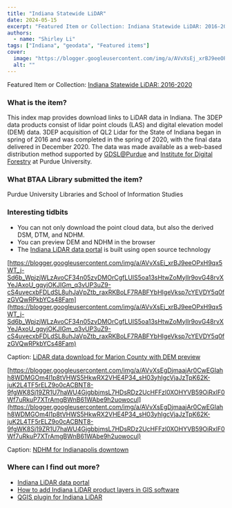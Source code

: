 ```yaml
---
title: "Indiana Statewide LiDAR"
date: 2024-05-15
excerpt: "Featured Item or Collection: Indiana Statewide LiDAR: 2016-2020 What is the item?"
authors:
  - name: "Shirley Li"
tags: ["Indiana", "geodata", "Featured items"]
cover:
  image: "https://blogger.googleusercontent.com/img/a/AVvXsEj_xrBJ9eeOPxH9qx5WT_j-Sd6b_WpjzjWLzAvoCF34n05zvDMOrCgfLUIS5oa13sHtwZoMyIIr9ovG48rvXYeJAxoU_gqyjOKJIGm_q3vUP3uZ9-cS4uvecxbFDLdSL8uhJaVpZtb_raxRKBoLF7RABFYbHIgeVksp7cYEVDY5q0fzGVQwRPkbYCs48Fam=s320"
  alt: ""
---
```


Featured Item or Collection:  [Indiana Statewide LiDAR: 2016-2020](https://geo.btaa.org/catalog/09a-03)

 

### What is the item?

 

This index map provides download links to LiDAR data in Indiana. The 3DEP data products consist of lidar point clouds (LAS) and digital elevation model (DEM) data.   3DEP acquisition of QL2 Lidar for the State of Indiana began in spring of 2016 and was completed in the spring of 2020, with the final data delivered in December 2020. The data was made available as a web-based distribution method supported by  [GDSL@Purdue](https://gdsl.org/about/) and  [Institute for Digital Forestry](https://ag.purdue.edu/digital-forestry/) at Purdue University.

 

### What BTAA Library submitted the item?

 

Purdue University Libraries and School of Information Studies

 

### Interesting tidbits

 
- You can not only download the point cloud data, but also the derived DSM, DTM, and NDHM.
- You can preview DEM and NDHM in the browser
- The [Indiana LiDAR data portal](https://lidar.digitalforestry.org/) is built using open source technology
 

[https://blogger.googleusercontent.com/img/a/AVvXsEj_xrBJ9eeOPxH9qx5WT_j-Sd6b_WpjzjWLzAvoCF34n05zvDMOrCgfLUIS5oa13sHtwZoMyIIr9ovG48rvXYeJAxoU_gqyjOKJIGm_q3vUP3uZ9-cS4uvecxbFDLdSL8uhJaVpZtb_raxRKBoLF7RABFYbHIgeVksp7cYEVDY5q0fzGVQwRPkbYCs48Fam](https://blogger.googleusercontent.com/img/a/AVvXsEj_xrBJ9eeOPxH9qx5WT_j-Sd6b_WpjzjWLzAvoCF34n05zvDMOrCgfLUIS5oa13sHtwZoMyIIr9ovG48rvXYeJAxoU_gqyjOKJIGm_q3vUP3uZ9-cS4uvecxbFDLdSL8uhJaVpZtb_raxRKBoLF7RABFYbHIgeVksp7cYEVDY5q0fzGVQwRPkbYCs48Fam)

 

Caption:  [LiDAR data download for Marion County with DEM preview](https://lidar.digitalforestry.org/download_marion.php?cname=marion&amp;clon=-86.13305839196093&amp;clat=39.779844384833936&amp;years=2011,2016)

 

[https://blogger.googleusercontent.com/img/a/AVvXsEgDjmaajAr0CwEGIahh8WDMGOm4l1p8tVHWS5HkwRX2VHE4P34_sH03yhIgcVjaJzTpK62K-juK2L4TF5rELZ9o0cACBNT8-9fgWK8Sj19ZR1U7haWU4GjgbbjmsL7HDsRDz2UcHFFzl0XOHYVB59OiRxlF0Wf7uRkuP7XTrAmgBWnB61WAbe9h2uowocuI](https://blogger.googleusercontent.com/img/a/AVvXsEgDjmaajAr0CwEGIahh8WDMGOm4l1p8tVHWS5HkwRX2VHE4P34_sH03yhIgcVjaJzTpK62K-juK2L4TF5rELZ9o0cACBNT8-9fgWK8Sj19ZR1U7haWU4GjgbbjmsL7HDsRDz2UcHFFzl0XOHYVB59OiRxlF0Wf7uRkuP7XTrAmgBWnB61WAbe9h2uowocuI)

 

Caption:  [NDHM for Indianapolis downtown](https://lidar.digitalforestry.org/download_marion.php?cname=marion&amp;clon=-86.13305839196093&amp;clat=39.779844384833936&amp;years=2011,2016)

 

### Where can I find out more?

 
- [Indiana LiDAR data portal](https://lidar.digitalforestry.org/)
- [How to add Indiana LiDAR product layers in GIS software](https://gdsl.org/2021/08/02/how-to-add-indiana-lidar-data-product-layers-in-gis-software/)
- [QGIS plugin for Indiana LiDAR](https://plugins.qgis.org/plugins/indiana_lidar/)
